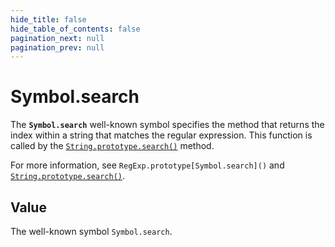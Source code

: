 ```yaml
---
hide_title: false
hide_table_of_contents: false
pagination_next: null
pagination_prev: null
---
```

# Symbol.search

The **`Symbol.search`** well-known symbol specifies the method that returns the index within a string that matches the regular expression. This function is called by the [`String.prototype.search()`](../../globals/String/prototype/search.mdx) method.

For more information, see `RegExp.prototype[Symbol.search]()` and [`String.prototype.search()`](../../globals/String/prototype/search.mdx).

## Value

The well-known symbol `Symbol.search`.
